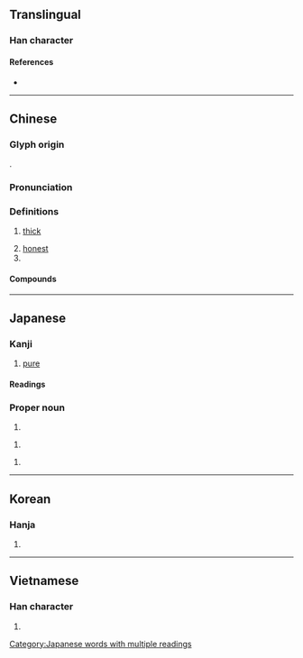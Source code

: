 {{character info/new}}
==Translingual==

===Han character===
{{Han char|rn=85|rad=水|as=08|sn=11|four=30147|canj=EYRD|ids=⿰氵享}}

====References====
* {{Han ref|kx=0632.050|dkj=17690|dj=1035.010|hdz=31658.010|uh=6DF3|ud=28147|bh=B245|bd=45637}}

----

==Chinese==
{{zh-forms|alt=𤂸}}

===Glyph origin===
{{Han etym}}
{{Han compound|水|𦎧|ls=psc|t1=water|c1=s|c2=p}}.

===Pronunciation===
{{zh-pron
|m=chún
|c=seon4
|mn=sûn
|mc=y
|oc=1+2+3,y
|cat=
}}

===Definitions===
{{zh-hanzi}}

# {{lb|zh|of taste}} [[thick]]
# [[honest]]
# {{surname|lang=zh}}

====Compounds====
{{zh-der|李淳風|民淳俗厚|淳于|淳于意|淳于髡|淳化|淳化閣帖|淳厚|淳古|淳和|淳龐|淳樸|淳淳|淳熙|淳熙閣帖|淳白|淳粹|淳絜|淳良|淳風|溫淳|輕淳|還淳反樸|還淳返樸|邯鄲淳|陳淳}}

----

==Japanese==

===Kanji===
{{ja-kanji|grade=|rs=水08}}

# [[pure]]

====Readings====
{{ja-readings
|goon=じゅん
|kanon=しゅん
|kun=あつ-い, すなお-
}}

===Proper noun===
{{ja-kanjitab|あつし}}
{{ja-pos|proper|あつし}}

# {{given name|male|lang=ja|sort=あつし}}

{{ja-kanjitab|じゅん|yomi=o}}
{{ja-pos|proper|じゅん}}

# {{given name|male|lang=ja|sort=しゅん'}}

{{ja-kanjitab|きよし}}
{{ja-pos|proper|きよし}}

# {{given name|male|lang=ja|sort=きよし}}

[[Category:Japanese words with multiple readings]]

----

==Korean==

===Hanja===
{{ko-hanja|hangeul=[[순]], [[준]]|eumhun=|rv=sun, jun|mr=sun, chun|y=swun, cwun}}

# {{defn|lang=ko|sort=水08}}

----

==Vietnamese==

===Han character===
{{vi-readings|rs=水08|hanviet=thuần}}

# {{defn|lang=vi|sort=水08}}